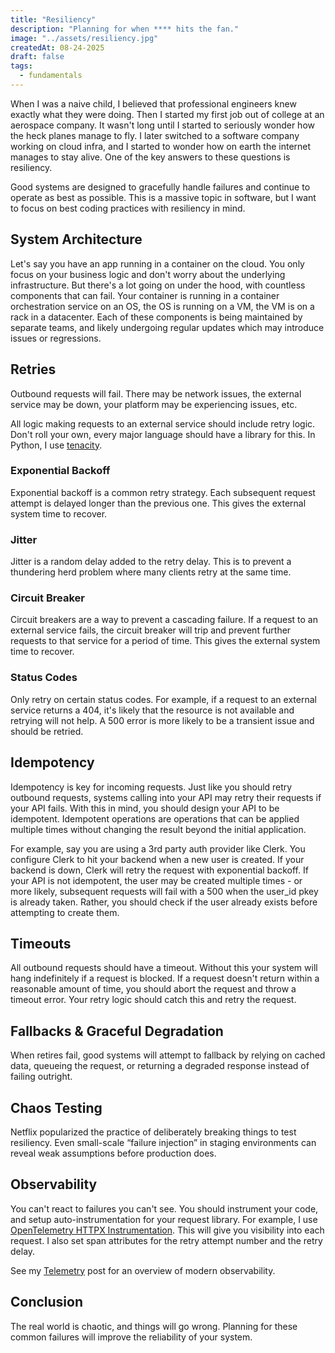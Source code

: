 ```yaml
---
title: "Resiliency"
description: "Planning for when **** hits the fan."
image: "../assets/resiliency.jpg"
createdAt: 08-24-2025
draft: false
tags:
  - fundamentals
---
```


When I was a naive child, I believed that professional engineers knew exactly what they were doing. Then I started my first job out of college at an aerospace company. It wasn't long until I started to seriously wonder how the heck planes manage to fly. I later switched to a software company working on cloud infra, and I started to wonder how on earth the internet manages to stay alive. One of the key answers to these questions is resiliency.

Good systems are designed to gracefully handle failures and continue to operate as best as possible. This is a massive topic in software, but I want to focus on best coding practices with resiliency in mind.

## System Architecture

Let's say you have an app running in a container on the cloud. You only focus on your business logic and don't worry about the underlying infrastructure. But there's a lot going on under the hood, with countless components that can fail. Your container is running in a container orchestration service on an OS, the OS is running on a VM, the VM is on a rack in a datacenter. Each of these components is being maintained by separate teams, and likely undergoing regular updates which may introduce issues or regressions.

## Retries

Outbound requests will fail. There may be network issues, the external service may be down, your platform may be experiencing issues, etc.

All logic making requests to an external service should include retry logic. Don't roll your own, every major language should have a library for this. In Python, I use [tenacity](https://tenacity.readthedocs.io/en/stable/).

### Exponential Backoff

Exponential backoff is a common retry strategy. Each subsequent request attempt is delayed longer than the previous one. This gives the external system time to recover.

### Jitter

Jitter is a random delay added to the retry delay. This is to prevent a thundering herd problem where many clients retry at the same time.

### Circuit Breaker

Circuit breakers are a way to prevent a cascading failure. If a request to an external service fails, the circuit breaker will trip and prevent further requests to that service for a period of time. This gives the external system time to recover.

### Status Codes

Only retry on certain status codes. For example, if a request to an external service returns a 404, it's likely that the resource is not available and retrying will not help. A 500 error is more likely to be a transient issue and should be retried.

## Idempotency

Idempotency is key for incoming requests. Just like you should retry outbound requests, systems calling into your API may retry their requests if your API fails. With this in mind, you should design your API to be idempotent. Idempotent operations are operations that can be applied multiple times without changing the result beyond the initial application.

For example, say you are using a 3rd party auth provider like Clerk. You configure Clerk to hit your backend when a new user is created. If your backend is down, Clerk will retry the request with exponential backoff. If your API is not idempotent, the user may be created multiple times - or more likely, subsequent requests will fail with a 500 when the user_id pkey is already taken. Rather, you should check if the user already exists before attempting to create them.

## Timeouts

All outbound requests should have a timeout. Without this your system will hang indefinitely if a request is blocked. If a request doesn't return within a reasonable amount of time, you should abort the request and throw a timeout error. Your retry logic should catch this and retry the request.

## Fallbacks & Graceful Degradation

When retires fail, good systems will attempt to fallback by relying on cached data, queueing the request, or returning a degraded response instead of failing outright.

## Chaos Testing

Netflix popularized the practice of deliberately breaking things to test resiliency. Even small-scale “failure injection” in staging environments can reveal weak assumptions before production does.

## Observability

You can't react to failures you can't see. You should instrument your code, and setup auto-instrumentation for your request library. For example, I use [OpenTelemetry HTTPX Instrumentation](https://github.com/open-telemetry/opentelemetry-python-contrib/tree/main/instrumentation/opentelemetry-instrumentation-httpx). This will give you visibility into each request. I also set span attributes for the retry attempt number and the retry delay.

See my [Telemetry](../telemetry.mdx) post for an overview of modern observability.

## Conclusion

The real world is chaotic, and things will go wrong. Planning for these common failures will improve the reliability of your system.
